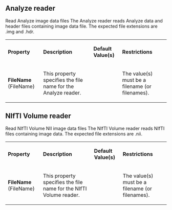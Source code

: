 
==Analyze reader==

Read Analyze image data files
The Analyze reader reads Analyze data and header files containing image
data file. The expected file extensions are .img and .hdr.


{| class="PropertiesTable" border="1" cellpadding="5"
|-
| '''Property'''
| '''Description'''
| '''Default Value(s)'''
| '''Restrictions'''

|-
|'''FileName''' (FileName)
|

This property specifies the file name for the Analyze reader.

|

|
The value(s) must be a filename (or filenames).

|}

==NIfTI Volume reader==

Read NIfTI Volume NII image data files
The NIfTI Volume reader reads NIfTI files containing image data. The expected file extensions are .nii.


{| class="PropertiesTable" border="1" cellpadding="5"
|-
| '''Property'''
| '''Description'''
| '''Default Value(s)'''
| '''Restrictions'''

|-
|'''FileName''' (FileName)
|

This property specifies the file name for the NIfTI Volume reader.

|

|
The value(s) must be a filename (or filenames).

|}

